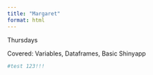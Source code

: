 ```yaml
---
title: "Margaret"
format: html
---
```


Thursdays

Covered: Variables, Dataframes, Basic Shinyapp

```r
#test 123!!!
```
